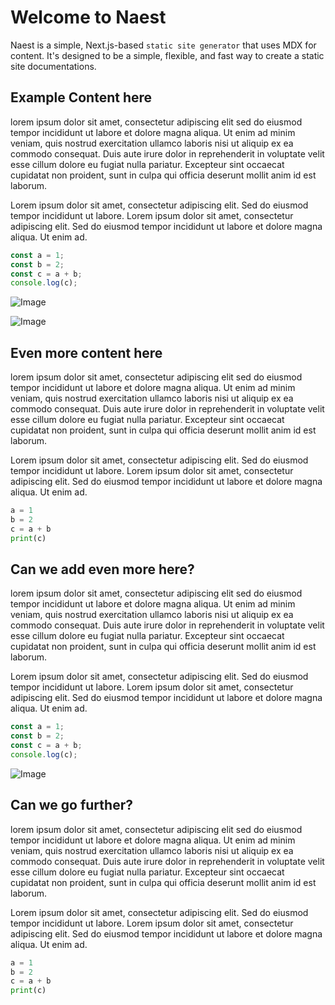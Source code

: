 # Welcome to Naest

Naest is a simple, Next.js-based `static site generator` that uses MDX for content. It's designed to be a simple, flexible, and fast way to create a static site documentations.

## Example Content here

lorem ipsum dolor sit amet, consectetur adipiscing elit sed do eiusmod tempor incididunt ut labore et dolore magna aliqua. Ut enim ad minim veniam, quis nostrud exercitation ullamco laboris nisi ut aliquip ex ea commodo consequat. Duis aute irure dolor in reprehenderit in voluptate velit esse cillum dolore eu fugiat nulla pariatur. Excepteur sint occaecat cupidatat non proident, sunt in culpa qui officia deserunt mollit anim id est laborum.

Lorem ipsum dolor sit amet, consectetur adipiscing elit. Sed do eiusmod tempor incididunt ut labore. Lorem ipsum dolor sit amet, consectetur adipiscing elit. Sed do eiusmod tempor incididunt ut labore et dolore magna aliqua. Ut enim ad.

```js
const a = 1;
const b = 2;
const c = a + b;
console.log(c);
```

![Image](https://via.placeholder.com/1200x500)

![Image](https://via.placeholder.com/1200x500)

## Even more content here

lorem ipsum dolor sit amet, consectetur adipiscing elit sed do eiusmod tempor incididunt ut labore et dolore magna aliqua. Ut enim ad minim veniam, quis nostrud exercitation ullamco laboris nisi ut aliquip ex ea commodo consequat. Duis aute irure dolor in reprehenderit in voluptate velit esse cillum dolore eu fugiat nulla pariatur. Excepteur sint occaecat cupidatat non proident, sunt in culpa qui officia deserunt mollit anim id est laborum.

Lorem ipsum dolor sit amet, consectetur adipiscing elit. Sed do eiusmod tempor incididunt ut labore. Lorem ipsum dolor sit amet, consectetur adipiscing elit. Sed do eiusmod tempor incididunt ut labore et dolore magna aliqua. Ut enim ad.

```python
a = 1
b = 2
c = a + b
print(c)
```

## Can we add even more here?

lorem ipsum dolor sit amet, consectetur adipiscing elit sed do eiusmod tempor incididunt ut labore et dolore magna aliqua. Ut enim ad minim veniam, quis nostrud exercitation ullamco laboris nisi ut aliquip ex ea commodo consequat. Duis aute irure dolor in reprehenderit in voluptate velit esse cillum dolore eu fugiat nulla pariatur. Excepteur sint occaecat cupidatat non proident, sunt in culpa qui officia deserunt mollit anim id est laborum.

Lorem ipsum dolor sit amet, consectetur adipiscing elit. Sed do eiusmod tempor incididunt ut labore. Lorem ipsum dolor sit amet, consectetur adipiscing elit. Sed do eiusmod tempor incididunt ut labore et dolore magna aliqua. Ut enim ad.

```js
const a = 1;
const b = 2;
const c = a + b;
console.log(c);
```

![Image](https://via.placeholder.com/1200x500)

## Can we go further?

lorem ipsum dolor sit amet, consectetur adipiscing elit sed do eiusmod tempor incididunt ut labore et dolore magna aliqua. Ut enim ad minim veniam, quis nostrud exercitation ullamco laboris nisi ut aliquip ex ea commodo consequat. Duis aute irure dolor in reprehenderit in voluptate velit esse cillum dolore eu fugiat nulla pariatur. Excepteur sint occaecat cupidatat non proident, sunt in culpa qui officia deserunt mollit anim id est laborum.

Lorem ipsum dolor sit amet, consectetur adipiscing elit. Sed do eiusmod tempor incididunt ut labore. Lorem ipsum dolor sit amet, consectetur adipiscing elit. Sed do eiusmod tempor incididunt ut labore et dolore magna aliqua. Ut enim ad.

```python
a = 1
b = 2
c = a + b
print(c)
```
